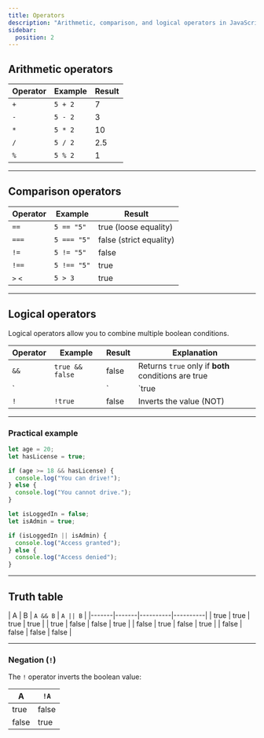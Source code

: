 ```yaml
---
title: Operators
description: "Arithmetic, comparison, and logical operators in JavaScript."
sidebar:
  position: 2
---
```


## Arithmetic operators

| Operator | Example | Result |
| -------- | ------- | ------ |
| `+`      | `5 + 2` | 7      |
| `-`      | `5 - 2` | 3      |
| `*`      | `5 * 2` | 10     |
| `/`      | `5 / 2` | 2.5    |
| `%`      | `5 % 2` | 1      |

---

## Comparison operators

| Operator | Example     | Result                |
| -------- | ----------- | --------------------- |
| `==`     | `5 == "5"`  | true (loose equality) |
| `===`    | `5 === "5"` | false (strict equality) |
| `!=`     | `5 != "5"`  | false                 |
| `!==`    | `5 !== "5"` | true                  |
| `>` `<`  | `5 > 3`     | true                  |

---

## Logical operators

Logical operators allow you to combine multiple boolean conditions.

| Operator | Example          | Result | Explanation |
|----------|------------------|--------|-------------|
| `&&`     | `true && false`  | false  | Returns `true` only if **both** conditions are true |
| `||`     | `true || false`  | true   | Returns `true` if **at least one** condition is true |
| `!`      | `!true`          | false  | Inverts the value (NOT) |

---

### Practical example

```js
let age = 20;
let hasLicense = true;

if (age >= 18 && hasLicense) {
  console.log("You can drive!");
} else {
  console.log("You cannot drive.");
}

let isLoggedIn = false;
let isAdmin = true;

if (isLoggedIn || isAdmin) {
  console.log("Access granted");
} else {
  console.log("Access denied");
}
```

---

## Truth table

| A     | B     | `A && B` | `A || B` |
|-------|-------|----------|----------|
| true  | true  | true     | true     |
| true  | false | false    | true     |
| false | true  | false    | true     |
| false | false | false    | false    |

---

### Negation (`!`)

The `!` operator inverts the boolean value:

| A     | `!A`  |
|-------|-------|
| true  | false |
| false | true  |
